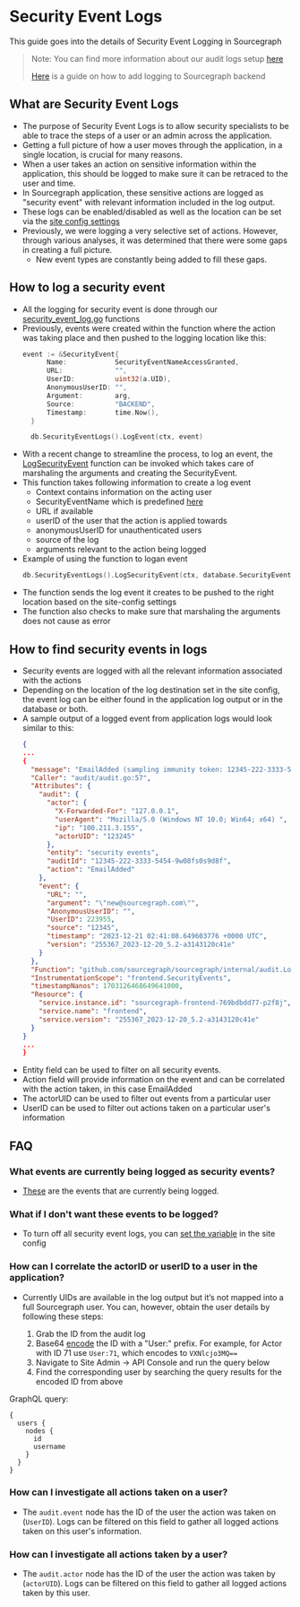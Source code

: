 # Security Event Logs
This guide goes into the details of Security Event Logging in Sourcegraph
> Note: You can find more information about our audit logs setup [here](./audit_log)
>
> [Here](https://docs-legacy.sourcegraph.com/dev/how-to/add_logging) is a guide on how to add logging to Sourcegraph backend

## What are Security Event Logs
- The purpose of Security Event Logs is to allow security specialists to be able to trace the steps of a user or an admin across the application.
- Getting a full picture of how a user moves through the application, in a single location, is crucial for many reasons.
- When a user takes an action on sensitive information within the application, this should be logged to make sure it can be retraced to the user and time.
- In Sourcegraph application, these sensitive actions are logged as "security event" with relevant information included in the log output.
- These logs can be enabled/disabled as well as the location can be set via the [site config settings](./audit_log#configuring)
- Previously, we were logging a very selective set of actions. However, through various analyses, it was determined that there were some gaps in creating a full picture.
  - New event types are constantly being added to fill these gaps.


## How to log a security event
- All the logging for security event is done through our [security_event_log.go](https://sourcegraph.com/github.com/sourcegraph/sourcegraph/-/blob/internal/database/security_event_logs.go) functions
- Previously, events were created within the function where the action was taking place and then pushed to the logging location like this:
  ```go
  event := &SecurityEvent{
		Name:            SecurityEventNameAccessGranted,
		URL:             "",
		UserID:          uint32(a.UID),
		AnonymousUserID: "",
		Argument:        arg,
		Source:          "BACKEND",
		Timestamp:       time.Now(),
	}

	db.SecurityEventLogs().LogEvent(ctx, event)

- With a recent change to streamline the process, to log an event, the [LogSecurityEvent](https://sourcegraph.com/github.com/sourcegraph/sourcegraph/-/blob/internal/database/security_event_logs.go?L253:34&popover=pinned) function can be invoked which takes care of marshaling the arguments and creating the SecurityEvent.
- This function takes following information to create a log event
  - Context contains information on the acting user
  - SecurityEventName which is predefined [here](https://sourcegraph.com/github.com/sourcegraph/sourcegraph/-/blob/internal/database/security_event_logs.go?L22-101)
  - URL if available
  - userID of the user that the action is applied towards
  - anonymousUserID for unauthenticated users
  - source of the log
  - arguments relevant to the action being logged
- Example of using the function to logan event
  ```go
  db.SecurityEventLogs().LogSecurityEvent(ctx, database.SecurityEventNameEmailAdded, r.URL.Path, uint32(actr.UID), "", "BACKEND", email)

- The function sends the log event it creates to be pushed to the right location based on the site-config settings
- The function also checks to make sure that marshaling the arguments does not cause as error

## How to find security events in logs
- Security events are logged with all the relevant information associated with the actions
- Depending on the location of the log destination set in the site config, the event log can be either found in the application log output or in the database or both.
- A sample output of a logged event from application logs would look similar to this:
  ```JSON
  {
  ...
  {
    "message": "EmailAdded (sampling immunity token: 12345-222-3333-5454-9w08fs0s9d8f)",
    "Caller": "audit/audit.go:57",
    "Attributes": {
      "audit": {
        "actor": {
          "X-Forwarded-For": "127.0.0.1",
          "userAgent": "Mozilla/5.0 (Windows NT 10.0; Win64; x64) ",
          "ip": "100.211.3.155",
          "actorUID": "123245"
        },
        "entity": "security events",
        "auditId": "12345-222-3333-5454-9w08fs0s9d8f",
        "action": "EmailAdded"
      },
      "event": {
        "URL": "",
        "argument": "\"new@sourcegraph.com\"",
        "AnonymousUserID": "",
        "UserID": 223955,
        "source": "12345",
        "timestamp": "2023-12-21 02:41:08.649603776 +0000 UTC",
        "version": "255367_2023-12-20_5.2-a3143120c41e"
      }
    },
    "Function": "github.com/sourcegraph/sourcegraph/internal/audit.Log",
    "InstrumentationScope": "frontend.SecurityEvents",
    "timestampNanos": 1703126468649641000,
    "Resource": {
      "service.instance.id": "sourcegraph-frontend-769bdbdd77-p2f8j",
      "service.name": "frontend",
      "service.version": "255367_2023-12-20_5.2-a3143120c41e"
    }
  }
  ...
  }

- Entity field can be used to filter on all security events.
- Action field will provide information on the event and can be correlated with the action taken, in this case EmailAdded
- The actorUID can be used to filter out events from a particular user
- UserID can be used to filter out actions taken on a particular user's information

## FAQ
### What events are currently being logged as security events?
- [These](https://sourcegraph.com/github.com/sourcegraph/sourcegraph/-/blob/internal/database/security_event_logs.go?L22-101) are the events that are currently being logged.

### What if I don't want these events to be logged?

- To turn off all security event logs, you can [set the variable](/admin/audit_log#excessive-audit-logging) in the site config

### How can I correlate the actorID or userID to a user in the application?

- Currently UIDs are available in the log output but it’s not mapped into a full Sourcegraph user. You can, however, obtain the user details by following these steps:

  1. Grab the ID from the audit log
  1. Base64 [encode](https://www.base64encode.org) the ID with a "User:" prefix. For example, for Actor with ID 71 use `User:71`, which encodes to `VXNlcjo3MQ==`
  1. Navigate to Site Admin -> API Console and run the query below
  1. Find the corresponding user by searching the query results for the encoded ID from above

 GraphQL query:
 ```
 {
   users {
     nodes {
       id
       username
     }
   }
 }
 ```

### How can I investigate all actions taken on a user?
- The `audit.event` node has the ID of the user the action was taken on (`UserID`). Logs can be filtered on this field to gather all logged actions taken on this user's information.

### How can I investigate all actions taken by a user?
- The `audit.actor` node has the ID of the user the action was taken by (`actorUID`). Logs can be filtered on this field to gather all logged actions taken by this user.
